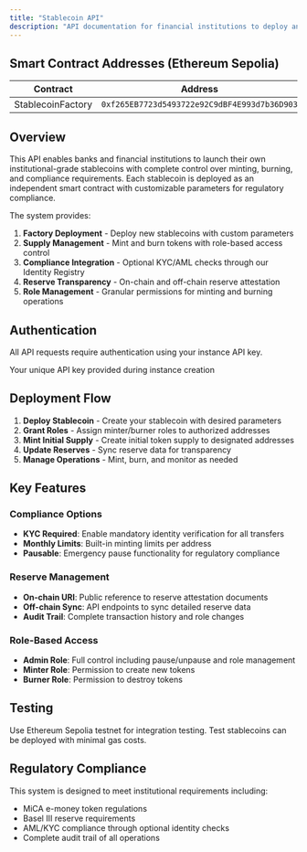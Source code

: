 ```yaml
---
title: "Stablecoin API"
description: "API documentation for financial institutions to deploy and manage their own regulated stablecoins with built-in compliance and reserve management."
---
```


## Smart Contract Addresses (Ethereum Sepolia)

| Contract | Address |
|----------|---------|
| StablecoinFactory | `0xf265EB7723d5493722e92C9dBF4E993d7b36D903` |

## Overview

This API enables banks and financial institutions to launch their own institutional-grade stablecoins with complete control over minting, burning, and compliance requirements. Each stablecoin is deployed as an independent smart contract with customizable parameters for regulatory compliance.

The system provides:

1. **Factory Deployment** - Deploy new stablecoins with custom parameters
2. **Supply Management** - Mint and burn tokens with role-based access control
3. **Compliance Integration** - Optional KYC/AML checks through our Identity Registry
4. **Reserve Transparency** - On-chain and off-chain reserve attestation
5. **Role Management** - Granular permissions for minting and burning operations

## Authentication

All API requests require authentication using your instance API key.

<ParamField header="x-api-key" type="string" required>
  Your unique API key provided during instance creation
</ParamField>

## Deployment Flow

1. **Deploy Stablecoin** - Create your stablecoin with desired parameters
2. **Grant Roles** - Assign minter/burner roles to authorized addresses
3. **Mint Initial Supply** - Create initial token supply to designated addresses
4. **Update Reserves** - Sync reserve data for transparency
5. **Manage Operations** - Mint, burn, and monitor as needed

## Key Features

### Compliance Options
- **KYC Required**: Enable mandatory identity verification for all transfers
- **Monthly Limits**: Built-in minting limits per address
- **Pausable**: Emergency pause functionality for regulatory compliance

### Reserve Management
- **On-chain URI**: Public reference to reserve attestation documents
- **Off-chain Sync**: API endpoints to sync detailed reserve data
- **Audit Trail**: Complete transaction history and role changes

### Role-Based Access
- **Admin Role**: Full control including pause/unpause and role management
- **Minter Role**: Permission to create new tokens
- **Burner Role**: Permission to destroy tokens

## Testing

Use Ethereum Sepolia testnet for integration testing. Test stablecoins can be deployed with minimal gas costs.

## Regulatory Compliance

This system is designed to meet institutional requirements including:
- MiCA e-money token regulations
- Basel III reserve requirements
- AML/KYC compliance through optional identity checks
- Complete audit trail of all operations